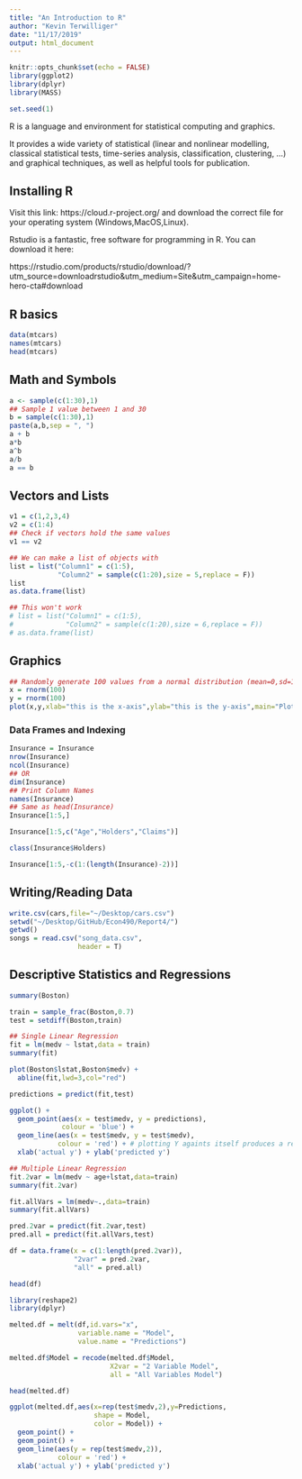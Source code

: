 ```yaml
---
title: "An Introduction to R"
author: "Kevin Terwilliger"
date: "11/17/2019"
output: html_document
---
```


```r
knitr::opts_chunk$set(echo = FALSE)
library(ggplot2)
library(dplyr)
library(MASS)

set.seed(1)
```

R is a language and environment for statistical computing and graphics.

It provides a wide variety of statistical (linear and nonlinear modelling, classical statistical tests, time-series analysis, classification, clustering, …) and graphical techniques, as well as helpful tools for publication.

## Installing R

Visit this link: https://cloud.r-project.org/ and download the correct file for your operating system (Windows,MacOS,Linux).

Rstudio is a fantastic, free software for programming in R. You can download it here:

https://rstudio.com/products/rstudio/download/?utm_source=downloadrstudio&utm_medium=Site&utm_campaign=home-hero-cta#download

## R basics

```r
data(mtcars)
names(mtcars)
head(mtcars)
```

## Math and Symbols

```r
a <- sample(c(1:30),1)
## Sample 1 value between 1 and 30
b = sample(c(1:30),1)
paste(a,b,sep = ", ")
a + b
a*b
a^b
a/b
a == b
```


## Vectors and Lists

```r
v1 = c(1,2,3,4)
v2 = c(1:4)
## Check if vectors hold the same values
v1 == v2
```

```r
## We can make a list of objects with
list = list("Column1" = c(1:5),
            "Column2" = sample(c(1:20),size = 5,replace = F))
list
as.data.frame(list)

## This won't work
# list = list("Column1" = c(1:5),
#             "Column2" = sample(c(1:20),size = 6,replace = F))
# as.data.frame(list)
```

## Graphics

```r
## Randomly generate 100 values from a normal distribution (mean=0,sd=1)
x = rnorm(100)
y = rnorm(100)
plot(x,y,xlab="this is the x-axis",ylab="this is the y-axis",main="Plot of X vs Y")
```

### Data Frames and Indexing

```r
Insurance = Insurance
nrow(Insurance)
ncol(Insurance)
## OR
dim(Insurance)
## Print Column Names
names(Insurance)
## Same as head(Insurance)
Insurance[1:5,]

Insurance[1:5,c("Age","Holders","Claims")]

class(Insurance$Holders)

Insurance[1:5,-c(1:(length(Insurance)-2))]
```

## Writing/Reading Data

```r
write.csv(cars,file="~/Desktop/cars.csv")
setwd("~/Desktop/GitHub/Econ490/Report4/")
getwd()
songs = read.csv("song_data.csv",
                 header = T)
```

## Descriptive Statistics and Regressions

```r
summary(Boston)

train = sample_frac(Boston,0.7)
test = setdiff(Boston,train)

## Single Linear Regression
fit = lm(medv ~ lstat,data = train)
summary(fit)

plot(Boston$lstat,Boston$medv) +
  abline(fit,lwd=3,col="red")
```

```r
predictions = predict(fit,test)

ggplot() +
  geom_point(aes(x = test$medv, y = predictions),
             colour = 'blue') +
  geom_line(aes(x = test$medv, y = test$medv),
            colour = 'red') + # plotting Y againts itself produces a red 45 degree line 
  xlab('actual y') + ylab('predicted y')
```

```r
## Multiple Linear Regression
fit.2var = lm(medv ~ age+lstat,data=train)
summary(fit.2var)

fit.allVars = lm(medv~.,data=train)
summary(fit.allVars)

pred.2var = predict(fit.2var,test)
pred.all = predict(fit.allVars,test)

df = data.frame(x = c(1:length(pred.2var)),
                "2var" = pred.2var,
                "all" = pred.all)

head(df)

library(reshape2)
library(dplyr)

melted.df = melt(df,id.vars="x",
                 variable.name = "Model",
                 value.name = "Predictions")

melted.df$Model = recode(melted.df$Model,
                         X2var = "2 Variable Model",
                         all = "All Variables Model")

head(melted.df)

ggplot(melted.df,aes(x=rep(test$medv,2),y=Predictions,
                     shape = Model, 
                     color = Model)) +
  geom_point() +
  geom_point() +
  geom_line(aes(y = rep(test$medv,2)),
            colour = 'red') +
  xlab('actual y') + ylab('predicted y')
```

